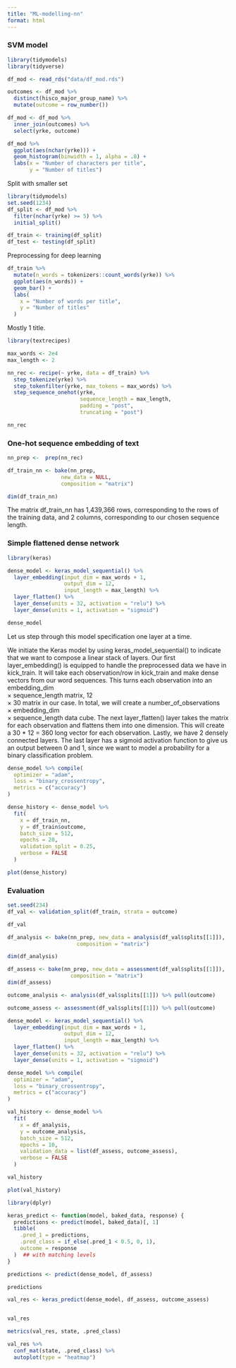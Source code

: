 ```yaml
---
title: "ML-modelling-nn"
format: html
---
```



### SVM model

```r
library(tidymodels)
library(tidyverse)

df_mod <- read_rds("data/df_mod.rds")

outcomes <- df_mod %>% 
  distinct(hisco_major_group_name) %>% 
  mutate(outcome = row_number())

df_mod <- df_mod %>% 
  inner_join(outcomes) %>% 
  select(yrke, outcome)
```


```r
df_mod %>% 
  ggplot(aes(nchar(yrke))) +
  geom_histogram(binwidth = 1, alpha = .8) +
  labs(x = "Number of characters per title",
       y = "Number of titles")
```

Split with smaller set

```r
library(tidymodels)
set.seed(1234)
df_split <- df_mod %>%
  filter(nchar(yrke) >= 5) %>%
  initial_split()

df_train <- training(df_split)
df_test <- testing(df_split)

```

Preprocessing for deep learning

```r
df_train %>%
  mutate(n_words = tokenizers::count_words(yrke)) %>%
  ggplot(aes(n_words)) +
  geom_bar() +
  labs(
    x = "Number of words per title",
    y = "Number of titles"
  )
```

Mostly 1 title.

```r
library(textrecipes)

max_words <- 2e4
max_length <- 2

nn_rec <- recipe(~ yrke, data = df_train) %>%
  step_tokenize(yrke) %>%
  step_tokenfilter(yrke, max_tokens = max_words) %>%
  step_sequence_onehot(yrke, 
                       sequence_length = max_length,
                       padding = "post",
                       truncating = "post")

nn_rec
```

###  One-hot sequence embedding of text

```r
nn_prep <-  prep(nn_rec)

df_train_nn <- bake(nn_prep, 
                 new_data = NULL, 
                 composition = "matrix")

dim(df_train_nn)
```

The matrix df_train_nn has 1,439,366 rows, corresponding to the rows of the training data, and 2 columns, corresponding to our chosen sequence length.

### Simple flattened dense network

```r
library(keras)

dense_model <- keras_model_sequential() %>%
  layer_embedding(input_dim = max_words + 1,
                  output_dim = 12,
                  input_length = max_length) %>%
  layer_flatten() %>%
  layer_dense(units = 32, activation = "relu") %>%
  layer_dense(units = 1, activation = "sigmoid")

dense_model
```

Let us step through this model specification one layer at a time.

We initiate the Keras model by using keras_model_sequential() to indicate that we want to compose a linear stack of layers.
Our first layer_embedding() is equipped to handle the preprocessed data we have in kick_train. It will take each observation/row in kick_train and make dense vectors from our word sequences. This turns each observation into an embedding_dim  
×
  sequence_length matrix, 12  
×
  30 matrix in our case. In total, we will create a number_of_observations  
×
  embedding_dim  
×
  sequence_length data cube.
The next layer_flatten() layer takes the matrix for each observation and flattens them into one dimension. This will create a 30 * 12 = 360 long vector for each observation.
Lastly, we have 2 densely connected layers. The last layer has a sigmoid activation function to give us an output between 0 and 1, since we want to model a probability for a binary classification problem.

```r
dense_model %>% compile(
  optimizer = "adam",
  loss = "binary_crossentropy",
  metrics = c("accuracy")
)
```


```r
dense_history <- dense_model %>%
  fit(
    x = df_train_nn,
    y = df_train$outcome,
    batch_size = 512,
    epochs = 20,
    validation_split = 0.25,
    verbose = FALSE
  )
```



```r
plot(dense_history)

```

### Evaluation

```r
set.seed(234)
df_val <- validation_split(df_train, strata = outcome)

df_val
```


```r
df_analysis <- bake(nn_prep, new_data = analysis(df_val$splits[[1]]),
                      composition = "matrix")

dim(df_analysis)
```


```r
df_assess <- bake(nn_prep, new_data = assessment(df_val$splits[[1]]),
                    composition = "matrix")
dim(df_assess)
```



```r
outcome_analysis <- analysis(df_val$splits[[1]]) %>% pull(outcome)

outcome_assess <- assessment(df_val$splits[[1]]) %>% pull(outcome)
```


```r
dense_model <- keras_model_sequential() %>%
  layer_embedding(input_dim = max_words + 1,
                  output_dim = 12,
                  input_length = max_length) %>%
  layer_flatten() %>%
  layer_dense(units = 32, activation = "relu") %>%
  layer_dense(units = 1, activation = "sigmoid")

dense_model %>% compile(
  optimizer = "adam",
  loss = "binary_crossentropy",
  metrics = c("accuracy")
)
```



```r
val_history <- dense_model %>%
  fit(
    x = df_analysis,
    y = outcome_analysis,
    batch_size = 512,
    epochs = 10,
    validation_data = list(df_assess, outcome_assess),
    verbose = FALSE
  )

val_history
```


```r
plot(val_history)

```




```r
library(dplyr)

keras_predict <- function(model, baked_data, response) {
  predictions <- predict(model, baked_data)[, 1]
  tibble(
    .pred_1 = predictions,
    .pred_class = if_else(.pred_1 < 0.5, 0, 1),
    outcome = response
  )  ## with matching levels
}
```





```r
predictions <- predict(dense_model, df_assess)

predictions

val_res <- keras_predict(dense_model, df_assess, outcome_assess)


val_res
```


```r
metrics(val_res, state, .pred_class)

```



```r
val_res %>%
  conf_mat(state, .pred_class) %>%
  autoplot(type = "heatmap")
```

